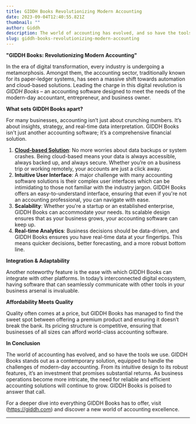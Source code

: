 ```yaml
---
title: GIDDH Books Revolutionizing Modern Accounting
date: 2023-09-04T12:40:55.821Z
thumbnail: ""
author: Giddh
description: The world of accounting has evolved, and so have the tools we use. GIDDH Books stands out as a contemporary solution, equipped to handle the challenges of modern-day accounting.
slug: giddh-books-revolutionizing-modern-accounting
---
```

**"GIDDH Books: Revolutionizing Modern Accounting"**

In the era of digital transformation, every industry is undergoing a metamorphosis. Amongst them, the accounting sector, traditionally known for its paper-ledger systems, has seen a massive shift towards automation and cloud-based solutions. Leading the charge in this digital revolution is *GIDDH Books* – an accounting software designed to meet the needs of the modern-day accountant, entrepreneur, and business owner.

**What sets GIDDH Books apart?**

For many businesses, accounting isn’t just about crunching numbers. It’s about insights, strategy, and real-time data interpretation. GIDDH Books isn't just another accounting software; it’s a comprehensive financial solution.

1. **[Cloud-based Solution](https://giddh.com/cloud-accounting-software)**: No more worries about data backups or system crashes. Being cloud-based means your data is always accessible, always backed up, and always secure. Whether you’re on a business trip or working remotely, your accounts are just a click away.
2. **Intuitive User Interface**: A major challenge with many accounting software solutions is their complex user interfaces which can be intimidating to those not familiar with the industry jargon. GIDDH Books offers an easy-to-understand interface, ensuring that even if you're not an accounting professional, you can navigate with ease.
3. **Scalability**: Whether you're a startup or an established enterprise, GIDDH Books can accommodate your needs. Its scalable design ensures that as your business grows, your accounting software can keep up.
4. **Real-time Analytics**: Business decisions should be data-driven, and GIDDH Books ensures you have real-time data at your fingertips. This means quicker decisions, better forecasting, and a more robust bottom line.

**Integration & Adaptability**

Another noteworthy feature is the ease with which GIDDH Books can integrate with other platforms. In today’s interconnected digital ecosystem, having software that can seamlessly communicate with other tools in your business arsenal is invaluable.

**Affordability Meets Quality**

Quality often comes at a price, but GIDDH Books has managed to find the sweet spot between offering a premium product and ensuring it doesn’t break the bank. Its pricing structure is competitive, ensuring that businesses of all sizes can afford world-class accounting software.

**In Conclusion**

The world of accounting has evolved, and so have the tools we use. GIDDH Books stands out as a contemporary solution, equipped to handle the challenges of modern-day accounting. From its intuitive design to its robust features, it’s an investment that promises substantial returns. As business operations become more intricate, the need for reliable and efficient accounting solutions will continue to grow. GIDDH Books is poised to answer that call.

For a deeper dive into everything GIDDH Books has to offer, visit (https://giddh.com) and discover a new world of accounting excellence.

- - -